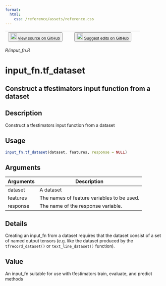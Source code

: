 ```yaml
---
format:
  html:
    css: /reference/assets/reference.css
---
```


| <button class="button"> ![](/reference/assets/GitHub-Mark-32px.png){width="20"} [View source on GitHub](https://github.com/rstudio/tfdatasets//blob/main/R/input_fn.R) </button> | <button class="button"> ![](/reference/assets/GitHub-Mark-32px.png){width="20"} [Suggest edits on GitHub](https://github.com/rstudio/tfdatasets//edit/main/R/input_fn.R) </button> |
|:------------------------------:|:--------------------------------------:|

*R/input_fn.R*

# input_fn.tf_dataset

## Construct a tfestimators input function from a dataset

## Description
Construct a tfestimators input function from a dataset 


## Usage
```r
input_fn.tf_dataset(dataset, features, response = NULL) 
```

## Arguments
|Arguments|Description|
|---|---|
| dataset | A dataset |
| features | The names of feature variables to be used. |
| response | The name of the response variable. |

## Details
Creating an input_fn from a dataset requires that the dataset consist of a set of named output tensors (e.g. like the dataset produced by the `tfrecord_dataset()` or `text_line_dataset()` function). 


## Value
An input_fn suitable for use with tfestimators train, evaluate, and predict methods 




